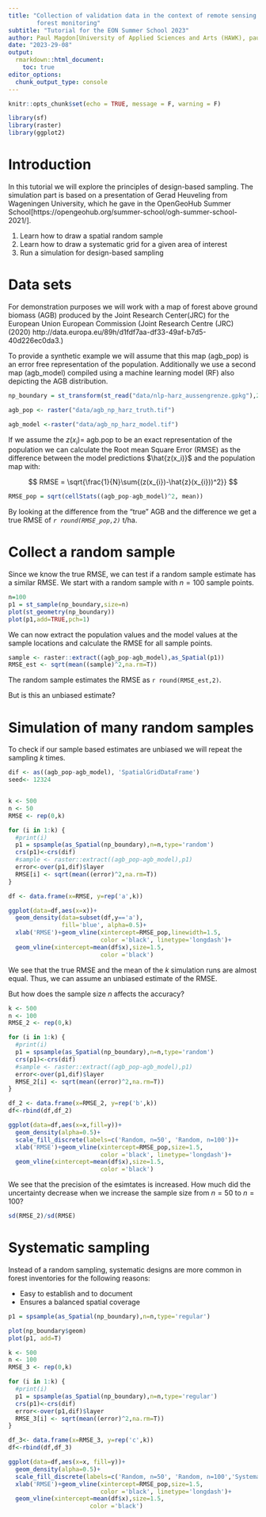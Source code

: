 ```yaml
---
title: "Collection of validation data in the context of remote sensing based 
        forest monitoring"
subtitle: "Tutorial for the EON Summer School 2023"
author: Paul Magdon[University of Applied Sciences and Arts (HAWK), paul.magdon@hawk.de]
date: "2023-29-08"
output:
  rmarkdown::html_document:
    toc: true
editor_options: 
  chunk_output_type: console
---
```


```r
knitr::opts_chunk$set(echo = TRUE, message = F, warning = F)

library(sf)
library(raster)
library(ggplot2)

```

# Introduction


In this tutorial we will explore the principles of design-based sampling. The
simulation part is based on a presentation of Gerad Heuveling from Wageningen 
University, which he gave in the OpenGeoHub Summer School[https://opengeohub.org/summer-school/ogh-summer-school-2021/].  

1. Learn how to draw a spatial random sample
2. Learn how to draw a systematic grid for a given area of interest
3. Run a simulation for design-based sampling

# Data sets

For demonstration purposes we will work with a map of forest above ground
biomass (AGB) produced by the Joint Research Center(JRC) for the European Union
European Commission (Joint Research Centre (JRC) (2020) http://data.europa.eu/89h/d1fdf7aa-df33-49af-b7d5-40d226ec0da3.)

To provide a synthetic example we will assume that this map (agb_pop) is an
error free representation of the population. Additionally we use a second map
(agb_model) compiled using a machine learning model (RF) also depicting the AGB 
distribution. 

```r

np_boundary = st_transform(st_read("data/nlp-harz_aussengrenze.gpkg"),25832)

agb_pop <- raster("data/agb_np_harz_truth.tif")

agb_model <-raster("data/agb_np_harz_model.tif")

```

If we assume the $z(x_i)=$ agb.pop to be an exact representation of the 
population we can calculate the Root mean Square Error (RMSE) as the difference
between the model predictions $\hat{z(x_i)}$ and the population map with:

$$
RMSE = \sqrt{\frac{1}{N}\sum{(z(x_{i})-\hat{z}(x_{i}))^2}}
$$
```r
RMSE_pop = sqrt(cellStats((agb_pop-agb_model)^2, mean))
```

By looking at the difference from the "true" AGB and the difference we get a true
RMSE of *`r round(RMSE_pop,2)`* t/ha. 

# Collect a random sample

Since we know the true RMSE, we can test if a random sample estimate has 
a similar RMSE. We start with a random sample with $n=100$ sample points. 

```r
n=100
p1 = st_sample(np_boundary,size=n)
plot(st_geometry(np_boundary))
plot(p1,add=TRUE,pch=1)
```

We can now extract the population values and the model values at the sample
locations and calculate the RMSE for all sample points.

```r
sample <- raster::extract((agb_pop-agb_model),as_Spatial(p1))
RMSE_est <- sqrt(mean((sample)^2,na.rm=T))
```

The random sample estimates the RMSE as `r round(RMSE_est,2)`. 

But is this an unbiased estimate?

# Simulation of many random samples

To check if our sample based estimates are unbiased we will repeat the sampling
$k$ times. 

```r
dif <- as((agb_pop-agb_model), 'SpatialGridDataFrame')
seed<- 12324


k <- 500
n <- 50
RMSE <- rep(0,k) 

for (i in 1:k) {
  #print(i)
  p1 = spsample(as_Spatial(np_boundary),n=n,type='random')
  crs(p1)<-crs(dif)
  #sample <- raster::extract((agb_pop-agb_model),p1)
  error<-over(p1,dif)$layer
  RMSE[i] <- sqrt(mean((error)^2,na.rm=T))
}

df <- data.frame(x=RMSE, y=rep('a',k))

ggplot(data=df,aes(x=x))+
  geom_density(data=subset(df,y=='a'),
               fill='blue', alpha=0.5)+
  xlab('RMSE')+geom_vline(xintercept=RMSE_pop,linewidth=1.5,
                          color ='black', linetype='longdash')+
  geom_vline(xintercept=mean(df$x),size=1.5,
                          color ='black')

```
We see that the true RMSE and the mean of the $k$ simulation runs are almost equal.
Thus, we can assume an unbiased estimate of the RMSE.

But how does the sample size $n$ affects the accuracy?

```r
k <- 500
n <- 100
RMSE_2 <- rep(0,k) 

for (i in 1:k) {
  #print(i)
  p1 = spsample(as_Spatial(np_boundary),n=n,type='random')
  crs(p1)<-crs(dif)
  #sample <- raster::extract((agb_pop-agb_model),p1)
  error<-over(p1,dif)$layer
  RMSE_2[i] <- sqrt(mean((error)^2,na.rm=T))
}

df_2 <- data.frame(x=RMSE_2, y=rep('b',k))
df<-rbind(df,df_2)

ggplot(data=df,aes(x=x,fill=y))+
  geom_density(alpha=0.5)+
  scale_fill_discrete(labels=c('Random, n=50', 'Random, n=100'))+
  xlab('RMSE')+geom_vline(xintercept=RMSE_pop,size=1.5,
                          color ='black', linetype='longdash')+
  geom_vline(xintercept=mean(df$x),size=1.5,
                          color ='black')

```

We see that the precision of the esimtates is increased. How much did the
uncertainty decrease when we increase the sample size from $n=50$ 
to $n=100$?

```r
sd(RMSE_2)/sd(RMSE)
```


# Systematic sampling

Instead of a random sampling, systematic designs are more common in forest 
inventories for the following reasons:

* Easy to establish and to document
* Ensures a balanced spatial coverage

```r
p1 = spsample(as_Spatial(np_boundary),n=n,type='regular')

plot(np_boundary$geom)
plot(p1, add=T)
```



```r
k <- 500
n <- 100
RMSE_3 <- rep(0,k) 

for (i in 1:k) {
  #print(i)
  p1 = spsample(as_Spatial(np_boundary),n=n,type='regular')
  crs(p1)<-crs(dif)
  error<-over(p1,dif)$layer
  RMSE_3[i] <- sqrt(mean((error)^2,na.rm=T))
}

df_3<- data.frame(x=RMSE_3, y=rep('c',k))
df<-rbind(df,df_3)

ggplot(data=df,aes(x=x, fill=y))+
  geom_density(alpha=0.5)+
  scale_fill_discrete(labels=c('Random, n=50', 'Random, n=100','Systematic, n=100'))+
  xlab('RMSE')+geom_vline(xintercept=RMSE_pop,size=1.5,
                          color ='black', linetype='longdash')+
  geom_vline(xintercept=mean(df$x),size=1.5,
                       color ='black')

```
